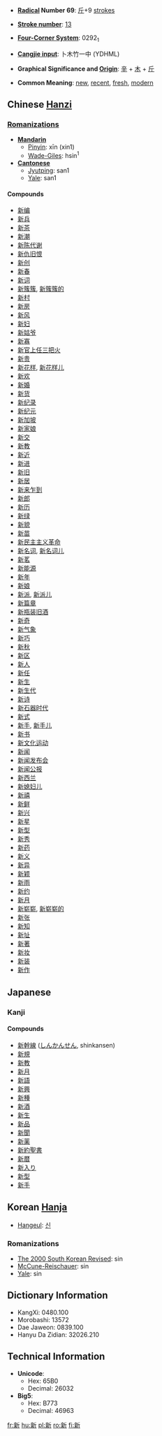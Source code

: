 *'''[[Wiktionary:Chinese radical index| Radical]] Number 69''': [[Wiktionary:Chinese radical index 斤|斤]]+9 [[stroke|strokes]]

*'''[[Wiktionary:Chinese total strokes index|Stroke number]]''': [[Wiktionary:Chinese total strokes index 13|13]]

*'''[[Wiktionary:Chinese four corner index|Four-Corner System]]''': 0292<sub>1</sub>

*'''[[Wiktionary:Chinese Cangjie index|Cangjie input]]''': 卜木竹一中 (YDHML)

*'''Graphical Significance and [[Origin]]''': [[辛]] + [[木]] + [[斤]]

*'''Common Meaning''': [[new]], [[recent]], [[fresh]], [[modern]]

==Chinese [[Hanzi]]==
===[[Romanization|Romanizations]]===
* '''[[Mandarin]]'''
** [[Pinyin]]: xīn (xin1)
** [[Wade-Giles]]: hsin<sup>1</sup>
* '''[[Cantonese]]'''
** [[Jyutping]]: san1
** [[Yale]]: san1

====Compounds====
*[[新编]]
*[[新兵]]
*[[新茶]]
*[[新潮]]
*[[新陈代谢]]
*[[新仇旧恨]]
*[[新创]]
*[[新春]]
*[[新词]]
*[[新簇簇]], [[新簇簇的]]
*[[新村]]
*[[新房]]
*[[新风]]
*[[新妇]]
*[[新姑爷]]
*[[新寡]]
*[[新官上任三把火]]
*[[新贵]]
*[[新花样]], [[新花样儿]]
*[[新欢]]
*[[新婚]]
*[[新货]]
*[[新纪录]]
*[[新纪元]]
*[[新加坡]]
*[[新家娘]]
*[[新交]]
*[[新教]]
*[[新近]]
*[[新进]]
*[[新旧]]
*[[新居]]
*[[新来乍到]]
*[[新郎]]
*[[新历]]
*[[新绿]]
*[[新貌]]
*[[新苗]]
*[[新民主主义革命]]
*[[新名词]], [[新名词儿]]
*[[新茗]]
*[[新能源]]
*[[新年]]
*[[新娘]]
*[[新派]], [[新派儿]]
*[[新篇章]]
*[[新瓶装旧酒]]
*[[新奇]]
*[[新气象]]
*[[新巧]]
*[[新秋]]
*[[新区]]
*[[新人]]
*[[新任]]
*[[新生]]
*[[新生代]]
*[[新诗]]
*[[新石器时代]]
*[[新式]]
*[[新手]], [[新手儿]]
*[[新书]]
*[[新文化运动]]
*[[新闻]]
*[[新闻发布会]]
*[[新闻公报]]
*[[新西兰]]
*[[新媳妇儿]]
*[[新禧]]
*[[新鲜]]
*[[新兴]]
*[[新星]]
*[[新型]]
*[[新秀]]
*[[新药]]
*[[新义]]
*[[新异]]
*[[新颖]]
*[[新雨]]
*[[新约]]
*[[新月]]
*[[新崭崭]], [[新崭崭的]]
*[[新张]]
*[[新知]]
*[[新址]]
*[[新著]]
*[[新妆]]
*[[新装]]
*[[新作]]

==Japanese==
===Kanji===
{{kanji|シン (shin)|[[あたらしい]] ([[新しい]], atarashii), [[あらた]] ([[新た]], arata), [[にい]] (nii)}}

====Compounds====
*[[新幹線]] ([[しんかんせん]], shinkansen)
*[[新規]]
*[[新教]]
*[[新月]]
*[[新語]]
*[[新興]]
*[[新種]]
*[[新酒]]
*[[新生]]
*[[新品]]
*[[新聞]]
*[[新薬]]
*[[新約聖書]]
*[[新暦]]
*[[新入り]]
*[[新型]]
*[[新手]]

==Korean [[Hanja]]==

*[[Hangeul]]: [[신]]

===Romanizations===
*[[The 2000 South Korean Revised Romanization|The 2000 South Korean Revised]]: sin
*[[McCune-Reischauer]]: sin
*[[Yale]]: sin

==Dictionary Information==

* KangXi: 0480.100
* Morobashi: 13572
* Dae Jaweon: 0839.100
* Hanyu Da Zidian: 32026.210

==Technical Information==

* '''Unicode''':
** Hex: 65B0
** Decimal: 26032
* '''Big5''':
** Hex: B773
** Decimal: 46963

[[fr:新]]
[[hu:新]]
[[pl:新]]
[[ro:新]]
[[fi:新]]